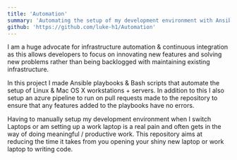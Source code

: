 ```yaml
---
title: 'Automation'
summary: 'Automating the setup of my development environment with Ansible & bash'
github: 'https://github.com/luke-h1/Automation'
---
```


I am a huge advocate for infrastructure automation & continuous integration as this allows developers to focus on innovating new features and solving new problems rather than being backlogged with maintaining existing infrastructure.

In this project I made Ansible playbooks & Bash scripts that automate the setup of Linux & Mac OS X workstations + servers. In addition to this I also setup an azure pipeline to run on pull requests made to the repository to ensure that any features added to the playbooks have no errors.

Having to manually setup my development environment when I switch Laptops or am setting up a work laptop is a real pain and often gets in the way of doing meaningful / productive work. This repository aims at reducing the time it takes from you opening your shiny new laptop or work laptop to writing code. 
